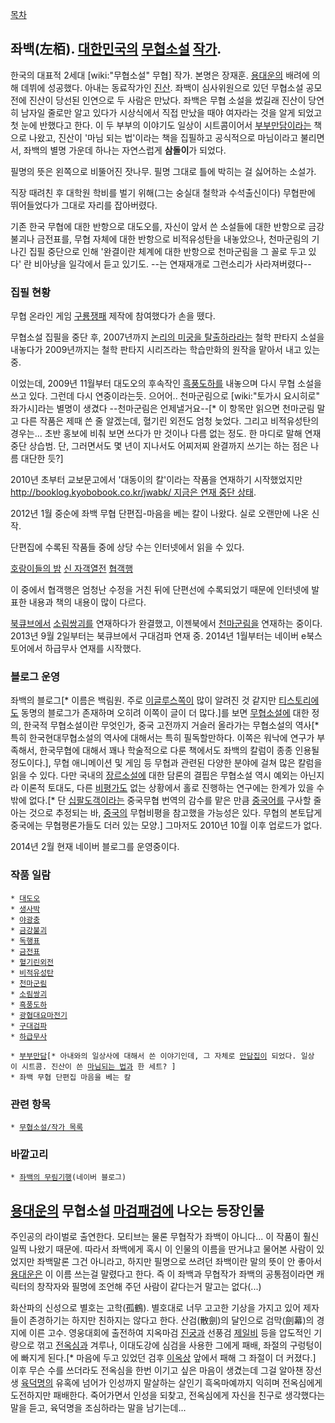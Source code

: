 [[목차]]

== '''좌백'''(左栢). [[대한민국]]의 [[무협소설]] [[작가]]. ==
한국의 대표적 2세대 [wiki:"무협소설" 무협] 작가. 본명은 장재훈. [[용대운]]의 배려에 의해 데뷔에 성공했다. 아내는 동료작가인 [[진산]]. 좌백이 심사위원으로 있던 무협소설 공모전에 진산이 당선된 인연으로 두 사람은 만났다. 좌백은 무협 소설을 썼길래 진산이 당연히 남자일 줄로만 알고 있다가 시상식에서 직접 만났을 때야 여자라는 것을 알게 되었고 첫 눈에 반했다고 한다. 이 두 부부의 이야기도 일상이 시트콤이어서 [[부부만담]]이라는 책으로 나왔고, 진산이 '마님 되는 법'이라는 책을 집필하고 공식적으로 마님이라고 불리면서, 좌백의 별명 가운데 하나는 자연스럽게 '''삼돌이'''가 되었다. 

필명의 뜻은 왼쪽으로 비뚤어진 잣나무. 필명 그대로 틀에 박히는 걸 싫어하는 소설가. 

직장 때려친 후 대학원 학비를 벌기 위해(그는 숭실대 철학과 수석출신이다) 무협판에 뛰어들었다가 그대로 자리를 잡아버렸다. 

기존 한국 무협에 대한 반항으로 대도오를, 자신이 앞서 쓴 소설들에 대한 반항으로 금강불괴나 금전표를, 무협 자체에 대한 반항으로 비적유성탄을 내놓았으나, 천마군림의 기나긴 집필 중단으로 인해 '완결이란 체계에 대한 반항으로 천마군림을 그 꼴로 두고 있다' 란 비아냥을 일각에서 듣고 있기도. --는 연재재개로 그런소리가 사라져버렸다--

=== 집필 현황 ===
무협 온라인 게임 [[구룡쟁패]] 제작에 참여했다가 손을 뗐다. 

무협소설 집필을 중단 후, 2007년까지 [[논리의 미궁을 탈출하라]]라는 철학 판타지 소설을 내놓다가 2009년까지는 철학 판타지 시리즈라는 학습만화의 원작을 맡아서 내고 있는 중. 

이었는데, 2009년 11월부터 대도오의 후속작인 [[흑풍도하]]를 내놓으며 다시 무협 소설을 쓰고 있다. 그런데 다시 연중이라는듯. 으어어.. 천마군림으로 [wiki:"토가시 요시히로" 좌가시]라는 별명이 생겼다 --천마군림은 언제낼거요--[* 이 항목만 읽으면 천마군림 말고 다른 작품은 제때 쓴 줄 알겠는데, 혈기린 외전도 엄청 늦었다. 그리고 비적유성탄의 경우는... 초반 홍보에 비춰 보면 쓰다가 만 것이나 다름 없는 정도. 한 마디로 말해 연재중단 상습범. 단, 그러면서도 몇 년이 지나서도 어찌저찌 완결까지 쓰기는 하는 점은 나름 대단한 듯?]

2010년 초부터 교보문고에서 '대동이의 칼'이라는 작품을 연재하기 시작했었지만 [[http://booklog.kyobobook.co.kr/jwabk/ 지금은 연재 중단 상태]].


2012년 1월 중순에 좌백 무협 단편집-마음을 베는 칼이 나왔다. 실로 오랜만에 나온 신작.


단편집에 수록된 작품들 중에 상당 수는 인터넷에서 읽을 수 있다. 

[http://teen.munjang.or.kr/archives/2401 호랑이들의 밤]
[http://teen.munjang.or.kr/archives/2355 신 자객열전]
[http://navercast.naver.com/contents.nhn?rid=30&contents_id=749 협객행]


이 중에서 협객행은 엄청난 수정을 거친 뒤에 단편선에 수록되었기 때문에 인터넷에 발표한 내용과 책의 내용이 많이 다르다.


[[북큐브]]에서 [[소림쌍괴]]를 연재하다가 완결했고, 이젠북에서 [[천마군림]]을 연재하는 중이다. 2013년 9월 2일부터는 북큐브에서 구대검파 연재 중. 2014년 1월부터는 네이버 e북스토어에서 하급무사 연재를 시작했다.

=== 블로그 운영 ===
좌백의 블로그[* 이름은 백림원. 주로 [[이글루스]]쪽이 많이 알려진 것 같지만 [[티스토리]]에도 동명의 블로그가 존재하며 오히려 이쪽이 글이 더 많다.]를 보면 [[무협소설]]에 대한 정의, 한국적 무협소설이란 무엇인가, 중국 고전까지 거슬러 올라가는 무협소설의 역사[* 특히 한국현대무협소설의 역사에 대해서는 특히 필독할만하다. 이쪽은 워낙에 연구가 부족해서, 한국무협에 대해서 꽤나 학술적으로 다룬 책에서도 좌백의 칼럼이 종종 인용될 정도이다.], 무협 애니메이션 및 게임 등 무협과 관련된 다양한 분야에 걸쳐 많은 칼럼을 읽을 수 있다. 다만 국내의 [[장르소설]]에 대한 담론의 결핍은 무협소설 역시 예외는 아닌지라 이론적 토대도, 다른 [[비평가]]도 없는 상황에서 홀로 진행하는 연구에는 한계가 있을 수밖에 없다.[* 단 [[십팔도객]]이라는 중국무협 번역의 감수를 맡은 만큼 [[중국어]]를 구사할 줄 아는 것으로 추정되는 바, [[중국]]의 무협비평을 참고했을 가능성은 있다. 무협의 본토답게 중국에는 무협평론가들도 더러 있는 모양.] 그마저도 2010년 10월 이후 업로드가 없다.

2014년 2월 현재 네이버 블로그를 운영중이다.

=== 작품 일람 ===
 * [[대도오]]
 * [[생사박]]
 * [[야광충]]
 * [[금강불괴(소설)|금강불괴]]
 * [[독행표]]
 * [[금전표]]
 * [[혈기린외전]]
 * [[비적유성탄]]
 * [[천마군림]]
 * [[소림쌍괴]]
 * [[흑풍도하]]
 * [[광협대요마전기]]
 * [[구대검파]]
 * [[하급무사]]

 * [[부부만담]][* 아내와의 일상사에 대해서 쓴 이야기인데, 그 자체로 [[만담]]집이 되었다. 일상이 시트콤. 진산이 쓴 [[마님되는 법]]과 한 세트? ]
 * 좌백 무협 단편집 마음을 베는 칼

=== 관련 항목 ===
 * [[무협소설/작가 목록]]

=== 바깥고리 ===
 * [http://blog.naver.com/jwabk 좌백의 무림기행](네이버 블로그)


== [[용대운]]의 무협소설 [[마검패검]]에 나오는 등장인물 ==
주인공의 라이벌로 출연한다. 모티브는 물론 무협작가 좌백이 아니다... 이 작품이 훨신 일찍 나왔기 때문에. 따라서 좌백에게 혹시 이 인물의 이름을 딴거냐고 물어본 사람이 있었지만 좌백말론 그건 아니라고, 하지만 필명으로 쓰려던 좌백이란 말의 뜻이 안 좋아서 [[용대운]]은 이 이름 쓰는걸 말렸다고 한다. 즉 이 좌백과 무협작가 좌백의 공통점이라면 캐릭터의 창작자와 필명에 조언해 주던 사람이 같다는거 말고는 없다(...)

화산파의 신성으로 별호는 고학(孤鶴). 별호대로 너무 고고한 기상을 가지고 있어 제자들이 존경하기는 하지만 친하지는 않다고 한다. 산검(散劍)의 달인으로 검막(劍幕)의 경지에 이른 고수. 영웅대회에 출전하여 지옥마검 [[진궁]]과 선풍검 [[제일비]] 등을 압도적인 기량으로 꺾고 [[전옥심]]과 겨루나, 이대도강에 심검을 사용한 그에게 패배, 좌절의 구렁텅이에 빠지게 된다.[* 마음에 두고 있었던 검후 [[이옥상]] 앞에서 패해 그 좌절이 더 커졌다.] 이후 무슨 수를 쓰더라도 전옥심을 한번 이기고 싶은 마음이 생겼는데 그걸 알아챈 장선생 [[육덕명]]의 유혹에 넘어가 인성까지 말살하는 살인기 흑옥마예까지 익히며 전옥심에게 도전하지만 패배한다. 죽어가면서 인성을 되찾고, 전옥심에게 자신을 친구로 생각했다는 말을 듣고, 육덕명을 조심하라는 말을 남기는데...
